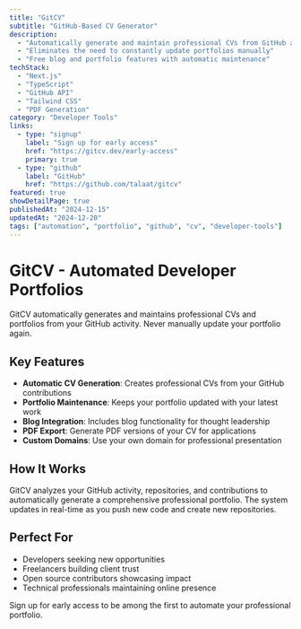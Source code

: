 ```yaml
---
title: "GitCV"
subtitle: "GitHub-Based CV Generator"
description:
  - "Automatically generate and maintain professional CVs from GitHub activity"
  - "Eliminates the need to constantly update portfolios manually"
  - "Free blog and portfolio features with automatic maintenance"
techStack:
  - "Next.js"
  - "TypeScript"
  - "GitHub API"
  - "Tailwind CSS"
  - "PDF Generation"
category: "Developer Tools"
links:
  - type: "signup"
    label: "Sign up for early access"
    href: "https://gitcv.dev/early-access"
    primary: true
  - type: "github"
    label: "GitHub"
    href: "https://github.com/talaat/gitcv"
featured: true
showDetailPage: true
publishedAt: "2024-12-15"
updatedAt: "2024-12-20"
tags: ["automation", "portfolio", "github", "cv", "developer-tools"]
---
```


# GitCV - Automated Developer Portfolios

GitCV automatically generates and maintains professional CVs and portfolios from your GitHub activity. Never manually update your portfolio again.

## Key Features

- **Automatic CV Generation**: Creates professional CVs from your GitHub contributions
- **Portfolio Maintenance**: Keeps your portfolio updated with your latest work
- **Blog Integration**: Includes blog functionality for thought leadership
- **PDF Export**: Generate PDF versions of your CV for applications
- **Custom Domains**: Use your own domain for professional presentation

## How It Works

GitCV analyzes your GitHub activity, repositories, and contributions to automatically generate a comprehensive professional portfolio. The system updates in real-time as you push new code and create new repositories.

## Perfect For

- Developers seeking new opportunities
- Freelancers building client trust
- Open source contributors showcasing impact
- Technical professionals maintaining online presence

Sign up for early access to be among the first to automate your professional portfolio.